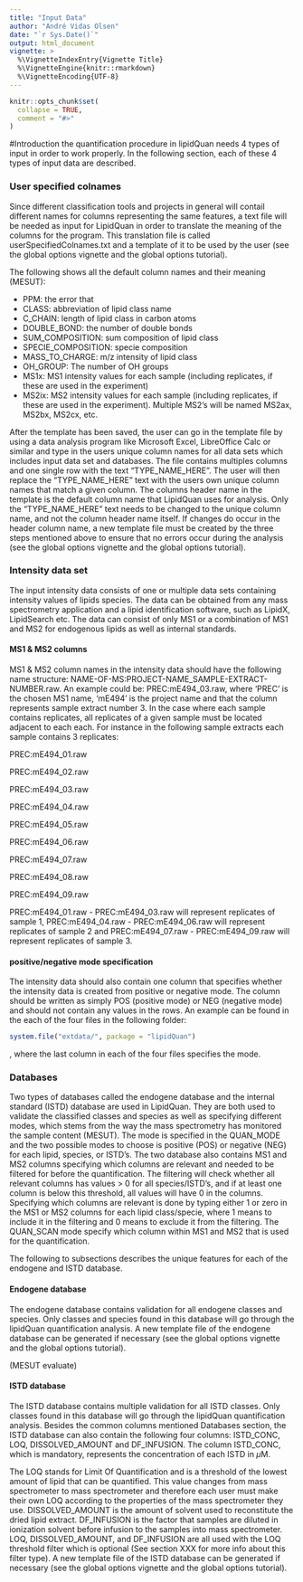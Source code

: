 ```yaml
---
title: "Input Data"
author: "André Vidas Olsen"
date: "`r Sys.Date()`"
output: html_document
vignette: >
  %\VignetteIndexEntry{Vignette Title}
  %\VignetteEngine{knitr::rmarkdown}
  %\VignetteEncoding{UTF-8}
---
```


```r
knitr::opts_chunk$set(
  collapse = TRUE,
  comment = "#>"
)
```


#Introduction
the quantification procedure in lipidQuan needs 4 types of input in order to
work properly. In the following section, each of these 4 types of input data are
described.


### User specified colnames
Since different classification tools and projects in general will contail
different names for columns representing the same features, a text file will be
needed as input for LipidQuan in order to translate the meaning of the columns
for the program. This translation file is called userSpecifiedColnames.txt and a
template of it to be used by the user (see the global options vignette and the
global options tutorial).


The following shows all the default column names and their meaning (MESUT):

- PPM: the error that
- CLASS: abbreviation of lipid class name
- C_CHAIN: length of lipid class in carbon atoms
- DOUBLE_BOND: the number of double bonds 
- SUM_COMPOSITION: sum composition of lipid class
- SPECIE_COMPOSITION: specie composition
- MASS_TO_CHARGE: m/z intensity of lipid class
- OH_GROUP: The number of OH groups
- MS1x: MS1 intensity values for each sample (including replicates, if these are
used in the experiment)
- MS2ix: MS2 intensity values for each sample (including replicates, if these
are used in the experiment). Multiple MS2's will be named MS2ax, MS2bx, MS2cx,
etc.



After the template has been saved, the user can go in the template file by using
a data analysis program like Microsoft Excel, LibreOffice Calc or similar and
type in the users unique column names for all data sets which includes input
data set and databases. The file contains multiples columns and one single row
with the text "TYPE_NAME_HERE". The user will then replace the "TYPE_NAME_HERE"
text with the users own unique column names that match a given column. The
columns header name in the template is the default column name that LipidQuan
uses for analysis. Only the "TYPE_NAME_HERE" text needs to be changed to the
unique column name, and not the column header name itself. If changes do occur
in the header column name, a new template file must be created by the three
steps mentioned above to ensure that no errors occur during the analysis (see
the global options vignette and the global options tutorial).


### Intensity data set 
The input intensity data consists of one or multiple data sets containing
intensity values of lipids species. The data can be obtained from any mass
spectrometry application and a lipid identification software, such as LipidX,
LipidSearch etc. The data can consist of only MS1 or a combination of MS1 and
MS2 for endogenous lipids as well as internal standards. 

#### MS1 & MS2 columns
MS1 & MS2 column names in the intensity data should have the following name
structure: NAME-OF-MS:PROJECT-NAME_SAMPLE-EXTRACT-NUMBER.raw. An example could
be: PREC:mE494_03.raw, where 'PREC' is the chosen MS1 name, 'mE494' is the
project name and that the column represents sample extract number 3. In the case
where each sample contains replicates, all replicates of a given sample must be
located adjacent to each each. For instance in the following sample extracts
each sample contains 3 replicates:

PREC:mE494_01.raw

PREC:mE494_02.raw

PREC:mE494_03.raw

PREC:mE494_04.raw

PREC:mE494_05.raw

PREC:mE494_06.raw

PREC:mE494_07.raw

PREC:mE494_08.raw

PREC:mE494_09.raw

PREC:mE494_01.raw - PREC:mE494_03.raw will represent replicates of sample 1,
PREC:mE494_04.raw - PREC:mE494_06.raw will represent replicates of sample 2 and
PREC:mE494_07.raw - PREC:mE494_09.raw will represent replicates of sample 3.

#### positive/negative mode specification
The intensity data should also contain one column that specifies whether the
intensity data is created from positive or negative mode. The column should be
written as simply POS (positive mode) or NEG (negative mode) and should not
contain any values in the rows. An example can be found in the each of the four
files in the following folder:

```r
system.file("extdata/", package = "lipidQuan")
```


, where the last column in each of the four files specifies the mode.


### Databases
Two types of databases called the endogene database and the internal standard
(ISTD) database are used in LipidQuan. They are both used to validate the
classified classes and species as well as specifying different modes, which
stems from the way the mass spectrometry has monitored the sample content
(MESUT). The mode is specified in the QUAN_MODE and the two possible modes to
choose is positive (POS) or negative (NEG) for each lipid, species, or ISTD's.
The two database also contains MS1 and MS2 columns specifying which columns are
relevant and needed to be filtered for before the quantification. The filtering
will check whether all relevant columns has values > 0 for all species/ISTD's,
and if at least one column is below this threshold, all values will have 0 in
the columns. Specifying which columns are relevant is done by typing either 1 or
zero in the MS1 or MS2 columns for each lipid class/specie, where 1 means to
include it in the filtering and 0 means to exclude it from the filtering. The
QUAN_SCAN mode specify which column within MS1 and MS2 that is used for the
quantification.

The following to subsections describes the unique features for each of the
endogene and ISTD database. 

#### Endogene database
The endogene database contains validation for all endogene classes and species.
Only classes and species found in this database will go through the lipidQuan
quantification analysis. A new template file of the endogene database can be
generated if necessary (see the global options vignette and the global options
tutorial).

(MESUT evaluate)


#### ISTD database
The ISTD database contains multiple validation for all ISTD classes. Only
classes found in this database will go through the lipidQuan quantification
analysis. Besides the common columns mentioned Databases section, the ISTD
database can also contain the following four columns: ISTD_CONC, LOQ,
DISSOLVED_AMOUNT and DF_INFUSION. The column ISTD_CONC, which is mandatory,
represents the concentration of each ISTD in $\mu$M.

The LOQ stands for Limit Of Quantification and is a threshold of the lowest
amount of lipid that can be quantified. This value changes from mass
spectrometer to mass spectrometer and therefore each user must make their own
LOQ according to the properties of the mass spectrometer they use.
DISSOLVED_AMOUNT is the amount of solvent used to reconstitute the dried lipid
extract. DF_INFUSION is the factor that samples are diluted in ionization
solvent before infusion to the samples into mass spectrometer. LOQ,
DISSOLVED_AMOUNT, and DF_INFUSION are all used with the LOQ threshold filter
which is optional (See section XXX for more info about this filter type). A new
template file of the ISTD database can be generated if necessary (see the global
options vignette and the global options tutorial).




